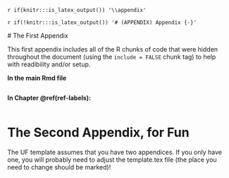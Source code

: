 `r if(knitr:::is_latex_output()) '\\appendix'`

`r if(!knitr:::is_latex_output()) '# (APPENDIX) Appendix {-}'`

<!--
  If you feel it necessary to include an appendix, it goes here.
-->


  # The First Appendix

  This first appendix includes all of the R chunks of code that were hidden throughout the document (using the `include = FALSE` chunk tag) to help with readibility and/or setup.

**In the main Rmd file**

  ```r
```

**In Chapter \@ref(ref-labels):**

  ```r
```

# The Second Appendix, for Fun

The UF template assumes that you have two appendices. If you only have one, you will probably need to adjust the template.tex file (the place you need to change should be marked)!
